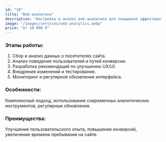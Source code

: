 ```yaml
---
id: "10"
title: "Веб-аналитика"
description: "Настройка и анализ веб-аналитики для повышения эффективности вашего сайта. Отслеживание ключевых метрик, формирование отчетов и рекомендации по оптимизации. Цены от 10 000 ₽."
image: "/images/services/web-analytics.webp"
price: "от 10 000 ₽"
---
```


### Этапы работы:

1. Сбор и анализ данных о посетителях сайта.
2. Анализ поведения пользователей и путей конверсии.
3. Разработка рекомендаций по улучшению UX/UI.
4. Внедрение изменений и тестирование.
5. Мониторинг и регулярное обновление интерфейса.

### Особенности:

Комплексный подход, использование современных аналитических инструментов, регулярные обновления.

### Преимущества:

Улучшение пользовательского опыта, повышение конверсий, увеличение времени пребывания на сайте.
